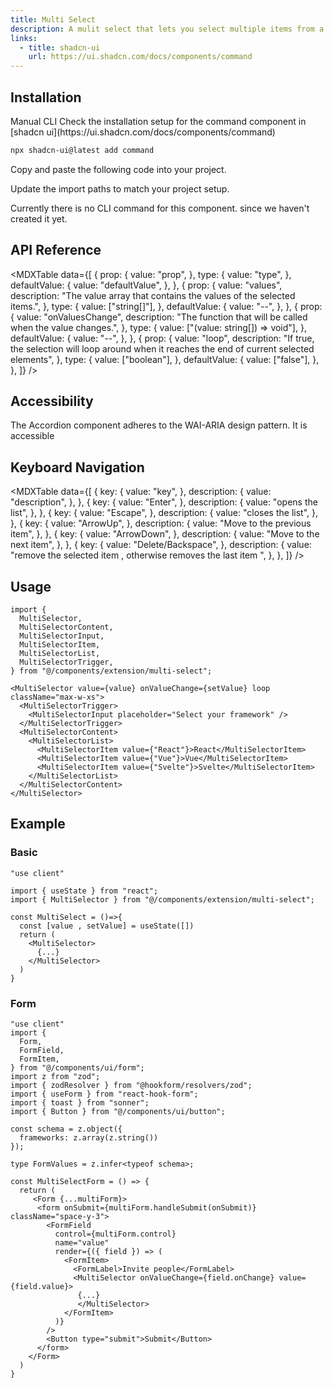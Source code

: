 ```yaml
---
title: Multi Select
description: A mulit select that lets you select multiple items from a list.
links:
  - title: shadcn-ui
    url: https://ui.shadcn.com/docs/components/command
---
```


<ComponentPreview name="multi-select-demo" />

## Installation

<Tabs defaultValue="manual">

<TabsList>
  <TabsTrigger value="manual">Manual</TabsTrigger>
  <TabsTrigger value="cli">CLI</TabsTrigger>
</TabsList>

<TabsContent value="manual">

<Steps>

<Step>
  Check the installation setup for the command component in [shadcn
  ui](https://ui.shadcn.com/docs/components/command)
</Step>

```bash
npx shadcn-ui@latest add command
```

<Step>Copy and paste the following code into your project.</Step>

<ComponentSource name="multi-select" />

<Step>Update the import paths to match your project setup.</Step>

</Steps>

</TabsContent>

<TabsContent value="cli">
<Callout className="mt-6">
  Currently there is no CLI command for this component. since we haven't created
  it yet.
</Callout>

</TabsContent>

</Tabs>

## API Reference

<MDXTable
  data={[
    {
      prop: {
        value: "prop",
      },
      type: {
        value: "type",
      },
      defaultValue: {
        value: "defaultValue",
      },
    },
    {
      prop: {
        value: "values",
        description:
          "The value array that contains the values of the selected items.",
      },
      type: {
        value: ["string[]"],
      },
      defaultValue: {
        value: "--",
      },
    },
    {
      prop: {
        value: "onValuesChange",
        description: "The function that will be called when the value changes.",
      },
      type: {
        value: ["(value: string[]) => void"],
      },
      defaultValue: {
        value: "--",
      },
    },
    {
      prop: {
        value: "loop",
        description:
          "If true, the selection will loop around when it reaches the end of current selected elements",
      },
      type: {
        value: ["boolean"],
      },
      defaultValue: {
        value: ["false"],
      },
    },
  ]}
/>

## Accessibility

The Accordion component adheres to the WAI-ARIA design pattern. It is accessible

## Keyboard Navigation

<MDXTable
  data={[
    {
      key: {
        value: "key",
      },
      description: {
        value: "description",
      },
    },
    {
      key: {
        value: "Enter",
      },
      description: {
        value: "opens the list",
      },
    },
    {
      key: {
        value: "Escape",
      },
      description: {
        value: "closes the list",
      },
    },
    {
      key: {
        value: "ArrowUp",
      },
      description: {
        value: "Move to the previous item",
      },
    },
    {
      key: {
        value: "ArrowDown",
      },
      description: {
        value: "Move to the next item",
      },
    },
    {
      key: {
        value: "Delete/Backspace",
      },
      description: {
        value: "remove the selected item , otherwise removes the last item ",
      },
    },
  ]}
/>

## Usage

```tsx
import {
  MultiSelector,
  MultiSelectorContent,
  MultiSelectorInput,
  MultiSelectorItem,
  MultiSelectorList,
  MultiSelectorTrigger,
} from "@/components/extension/multi-select";
```

```tsx
<MultiSelector value={value} onValueChange={setValue} loop className="max-w-xs">
  <MultiSelectorTrigger>
    <MultiSelectorInput placeholder="Select your framework" />
  </MultiSelectorTrigger>
  <MultiSelectorContent>
    <MultiSelectorList>
      <MultiSelectorItem value={"React"}>React</MultiSelectorItem>
      <MultiSelectorItem value={"Vue"}>Vue</MultiSelectorItem>
      <MultiSelectorItem value={"Svelte"}>Svelte</MultiSelectorItem>
    </MultiSelectorList>
  </MultiSelectorContent>
</MultiSelector>
```

## Example


### Basic

```tsx showLineNumbers {1 , 3 , 5}
"use client"

import { useState } from "react";
import { MultiSelector } from "@/components/extension/multi-select";
```

```tsx {2}
const MultiSelect = ()=>{
  const [value , setValue] = useState([])
  return (
    <MultiSelector>
      {...}
    </MultiSelector>
  )
}
```

<ComponentPreview name="multi-select-state" />

### Form

```tsx showLineNumbers {2-10 , 13-15 , 17 }
"use client"
import {
  Form,
  FormField,
  FormItem,
} from "@/components/ui/form";
import z from "zod";
import { zodResolver } from "@hookform/resolvers/zod";
import { useForm } from "react-hook-form";
import { toast } from "sonner";
import { Button } from "@/components/ui/button";

const schema = z.object({
  frameworks: z.array(z.string())
});

type FormValues = z.infer<typeof schema>;
```

```tsx
const MultiSelectForm = () => {
  return (
     <Form {...multiForm}>
      <form onSubmit={multiForm.handleSubmit(onSubmit)} className="space-y-3">
        <FormField
          control={multiForm.control}
          name="value"
          render={({ field }) => (
            <FormItem>
              <FormLabel>Invite people</FormLabel>
              <MultiSelector onValueChange={field.onChange} value={field.value}>
               {...}
               </MultiSelector>
            </FormItem>
          )}
        />
        <Button type="submit">Submit</Button>
      </form>
    </Form>
  )
}

```

<ComponentPreview name="multi-select-zod" />